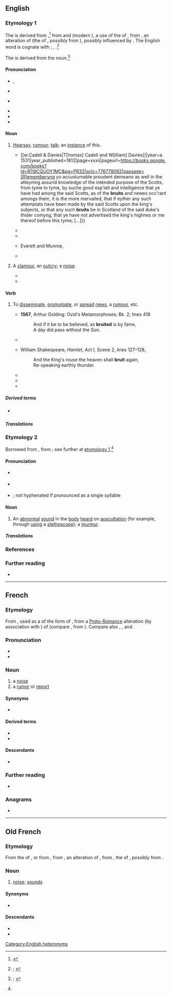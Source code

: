 {{also|brúit}}
==English==
{{was wotd|2020|August|10}}

===Etymology 1===
{{PIE root|en|h₁rewg}}
The {{glossary|noun}} is derived from {{inh|en|enm|bruit|t=commotion, tumult; fame, renown; collective noun for a group of barons}}{{nb...|brewt, brewte, brut, brute, bruyt, bruyte|otherforms=1}},<ref>{{R:MED Online|pos=n|id=MED6204}}</ref> from {{der|en|xno|brut|t=commotion, tumult; noise, sounds; fame, renown; hearsay, rumour; collective noun for a group of barons}} and {{der|en|fro|bruit|t=commotion, tumult; noise, sounds; fame, renown; hearsay, rumour}} (modern {{cog|fr|bruit|t=noise; report, rumour}}), a {{glossary|noun}} use of the {{glossary|past}} {{glossary|participle}} of {{m|fro|bruire|t=to make a noise; to rattle; to roar; to rustle}}, from {{der|en|LL.|brugere}}, an alteration of {{der|en|la|rugīre|t=to roar}} (the {{glossary|present}} {{glossary|active}} {{glossary|infinitive}} of {{m|la|rugiō|t=to bray; to bellow, roar; to rumble}}, possibly from {{der|en|ine-pro|*h₁rewg-|t=to belch; to roar}}), possibly influenced by {{der|en|LL.|bragere|t=to bray}}. The English word is cognate with {{cog|ca|brogir|t=to roar}}; {{cog|pro|bruir}}, {{m|pro|brugir|t=to roar}}.<ref name="OED">{{R:OED Online|pos=n|id=23915|date=December 2016|nodot=1}}; {{R:Lexico|pos=n}}</ref>

The {{glossary|verb}} is derived from the noun.<ref>{{R:OED Online|pos=v|id=23916|date=December 2016|nodot=1}}; {{R:Lexico|pos=v}}</ref>

====Pronunciation====
* {{a|RP}} {{enPR|bro͞ot}}, {{IPA|en|/bɹuːt/}}
* {{audio|en|LL-Q1860 (eng)-I learned some phrases-bruit.wav|Audio (RP)}}
* {{a|GA}} {{IPA|en|/bɹut/}}
* {{audio|en|En-us-brute.ogg|Audio (GA)}}
* {{rhymes|en|uːt}}
* {{homophones|en|brute}}

====Noun====
{{en-noun|~}}

# {{lb|en|uncountable|archaic}} [[hearsay|Hearsay]], [[rumour#Noun|rumour]]; [[talk#Noun|talk]]; {{lb|en|countable}} an [[instance#Noun|instance]] of this.
#* {{quote-book|en|author=John Galt|authorlink=John Galt (novelist)|quotee={{w|Thomas Wolsey}}|chapter=[Appendix. Book III.] No. V. The Copie of My Lord Cardinall’s L’res, Sent to the [[w:Baron Dacre|Lord Dacre of the Northe]].|title=The Life and Administration of Cardinal Wolsey|location=London|publisher={{...|Printed for}} [[w:Cadell & Davies|T[homas] Cadell and W[illiam] Davies]]|year=a. 1531|year_published=1812|page=xxxii|pageurl=https://books.google.com/books?id=R7dlCQUOY1MC&pg=PR32|oclc=776778062|passage=[R]ememberyng yo{{sup|r}} accustumable proudent demeano{{sup|r}} as well in the atteyning assurid knowledge of the intended purpose of the Scotts, from tyme to tyme, by suche good esp'iell and intelligence that ye have had among the said Scotts, as of the '''bruits''' and newes occ'rant amongs them, it is the more mervailed, that if eyther any such attemptats have been made by the said Scotts upon the king's subjects, or that any such '''bruits''' be in Scotland of the said duke's thider comyng, that ye have not advertised the king's highnes or me thereof before this tyme; [...]}}
#* {{RQ:Shakespeare Henry 6-3|act=IV|scene=vii|page=167|column=1|passage=Brother, we will proclaime you out of hand, / The '''bruit''' thereof will bring you many friends.}}
#* {{RQ:Shakespeare Timon|act=V|scene=i|page=97|column=1|passage=But yet I loue my Country, and am not / One that reioyces in the common [[wreck|wracke]], / As common '''bruite''' doth put it.}}
#* {{quote-book|en|author=John Adams|authorlink=John Adams|chapter=Letter XXXVI|title=Correspondence of the Late President Adams.{{nb...|Originally Published in the Boston Patriot. In a Series of Letters.}}|location=Boston, Mass.|publisher={{...|Printed by}} Everett and Munroe,{{nb...|No. 78, State Street.))|date=7 November 1780|year_published=1809|volume_plain=number 1|page=266|pageurl=https://books.google.com/books?id=ITowAAAAYAAJ&pg=PA266|oclc=316650277|passage=The '''bruits''' of a treaty between the United Provinces and the United States, are as true as moſt of the '''bruits'''.}}
#* {{quote-book|en|author=Michael Arlen|authorlink=Michael Arlen|chapter=Ep./1/1|title=“Piracy”: A Romantic Chronicle of These Days|location=London|publisher=[[w:William Collins, Sons|W[illiam] Collins Sons & Co.]]|year=1922|oclc=607498|ol=1519647W|passage=And so it had always pleased M. Stutz to expect great things from the dark young man whom he had first seen in his early twenties ; and his expectations had waxed rather than waned on hearing the faint '''bruit''' of the love of Ivor and Virginia—for Virginia, M. Stutz thought, would bring fineness to a point in a man like Ivor Marlay, [...]}}
# {{lb|en|countable|obsolete}} A [[clamour#Noun|clamour]], an [[outcry]]; a [[noise#Noun|noise]].
#* {{RQ:King James Version|Nahum|3|19|url=https://archive.org/stream/Bible1611/Binder1#page/n986/mode/1up|column=2|passage=There is no healing of thy bruiſe: thy wound is grieuous: all that heare the '''bruit''' of thee, ſhall clap the hands ouer thee: for vpon whom hath not thy wickedneſſe paſſed continually?}}
#* {{quote-book|en|author=Thomas Hood|authorlink=Thomas Hood|chapter=The Plea of the Midsummer Fairies|title=The Plea of the Midsummer Fairies, Hero and Leander, Lycus the Centaur, and Other Poems|location=Philadelphia, Pa.|publisher=E. Littel,{{nb...|Chesnut Street}}, and J. Grigg,{{nb...|No. 9, North Fourth Street.}}|year=1827|section=stanza XVI|page=6|pageurl=https://books.google.com/books?id=5skjAAAAMAAJ&pg=PA6|oclc=5209941|passage=[S]ome fresh '''bruit''' / Startled me all aheap!—and soon I saw / The horridest shape that ever raised my awe,— [...]}}

====Verb====
{{en-verb}}

# {{lb|en|transitive|archaic|_|in|_|Britain|current in the|_|US}} To [[disseminate]], [[promulgate]], or [[spread#Verb|spread]] [[news]], a [[rumour#Noun|rumour]], etc.
#* '''1567''', Arthur Golding: Ovid's Metamorphoses; Bk. 2; lines 418
#*: And if it be to be believed, as '''bruited''' is by fame,<br>A day did pass without the Sun.
#* {{quote-book|en|year=1590|author=Thomas Hariot|title=A Brief and True Report of the new found land of Virginia|passage=There haue bin diuers and variable reportes with some slaunderous and shamefull speeches '''bruited''' abroade by many that returned from thence.}}
#* {{circa|1600}} William Shakespeare, ''Hamlet'', Act I, Scene 2, lines 127–128,
#*: And the King's rouse the heaven shall '''bruit''' again,
#*: Re-speaking earthly thunder.
#* {{quote-book|en|year=1942|author=George Rawlinson, transl.|title=The Persian Wars|url=http://mcadams.posc.mu.edu/txt/ah/herodotus/|chapter=Erato|by=Herodotus|passage=In course of time Ariston died; and Demaratus received the kingdom: but it was fated, as it seems, that these words, when '''bruited''' abroad, should strip him of his sovereignty.}}
#* {{quote-book|en|year=1997|author=Don DeLillo|title=Underworld|passage=Paranoid. Now he knew what it meant, this word that was bandied and '''bruited''' so easily, and he sensed the connections being made around him.}}
#* {{quote-web|en|author=Darren Murph|title=China’s maglev trains to hit 1,000km/h in three years|url=http://www.engadget.com/2010/08/04/chinas-maglev-trains-to-hit-1-000kph-in-three-years-doc-brown/|work={{w|Engadget}}|date=4 August 2010|passage=[I]t's '''bruited''' that the tunnel would cost "10 to 20 million yuan [...]}}

=====Derived terms=====
* {{l|en|bruiter}} {{qualifier|archaic}}

=====Translations=====
{{trans-top|to disseminate, promulgate, or spread news, a rumour, etc.}}
{{trans-mid}}
{{trans-bottom}}

===Etymology 2===
Borrowed from {{bor|en|fr|bruit|t=noise; report, rumour}}, from {{der|en|fro|bruit|t=noise; sounds}}; see further at [[#Etymology 1|etymology 1]].<ref name="OED"/>

====Pronunciation====
* {{a|RP}} {{IPA|en|/ˈbɹuːi/|/bɹuːˈiː/|/bɹuːt/}}
* {{a|GA}} {{IPA|en|/ˈbɹui/|/bɹuˈi/|/bɹut/}}
* {{hyphenation|en|bru|it}}; not hyphenated if pronounced as a single syllable

====Noun====
{{en-noun}}

# {{lb|en|medicine}} An [[abnormal]] [[sound#Noun|sound]] in the [[body]] [[hear]]d on [[auscultation]] (for example, through [[use#Verb|using]] a [[stethoscope]]); a [[murmur#Noun|murmur]]. {{defdate|from 19th c.}}

=====Translations=====
{{trans-top|abnormal sound heard on auscultation}}
{{trans-mid}}
{{trans-bottom}}

===References===
<references />

===Further reading===
* {{pedia}}

[[Category:English heteronyms]]

----

==French==

===Etymology===
{{PIE root|fr|h₁rewg}}
From {{inh|fr|fro|bruit}}, used as a {{glossary|noun}} of the {{glossary|past}} {{glossary|participle}} form of {{m|fro|bruire|t=to roar}}, from a [[w:Proto-Romance language|Proto-Romance]] alteration (by association with {{m|fro|braire|t=to bray; to cry out, shout out}}) of {{inh|fr|la|rugītus|t=brayed; bellowed, roared; rumbled}} (compare {{inh|fr|VL.|*brugitus}}, from {{inh|fr|la|*brūgere}}). Compare also {{cog|es|ruido}}, {{cog|pt|ruído}}, and {{m+|fr|rut}}.

===Pronunciation===
* {{fr-IPA}}
* {{audio|fr|Fr-bruit.ogg|audio}}

===Noun===
{{fr-noun|m}}

# a [[noise#Noun|noise]]
# a [[rumor#Noun|rumor]] or [[report#Noun|report]]

====Synonyms====
* {{sense|noise}} {{l|fr|hélas|g=m}} {{q|Louisiana}}

====Derived terms====
* {{l|fr|bruitage}}
* {{l|fr|bruiteur}}

====Descendants====
* {{desc|en|bruit|bor=1}}

===Further reading===
* {{R:TLFi}}

===Anagrams===
* {{l|fr|tribu}}

----

==Old French==

===Etymology===
{{PIE root|fro|h₁rewg}}
From the {{glossary|past}} {{glossary|participle}} of {{m|fro|bruire|t=to roar}}, or from {{inh|fro|VL.|*brūgitus}}, from {{inh|fro|la|*brūgere}}, an alteration of {{inh|fro|la||rugītus|t=brayed; bellowed, roared; rumbled}}, from {{m|la|rugīre}}, the {{glossary|present}} {{glossary|active}} {{glossary|infinitive}} of {{m|la|rugiō|t=to bray; to bellow, roar; to rumble}}, possibly from {{der|fro|ine-pro|*h₁rewg-|t=to belch; to roar}}.

===Noun===
{{fro-noun|m}}

# [[noise#Noun|noise]]; [[sound#Noun|sounds]]

====Synonyms====
* {{l|fro|noise}}

====Descendants====
* {{desc|en|bruit}}
* {{desc|fr|bruit}}